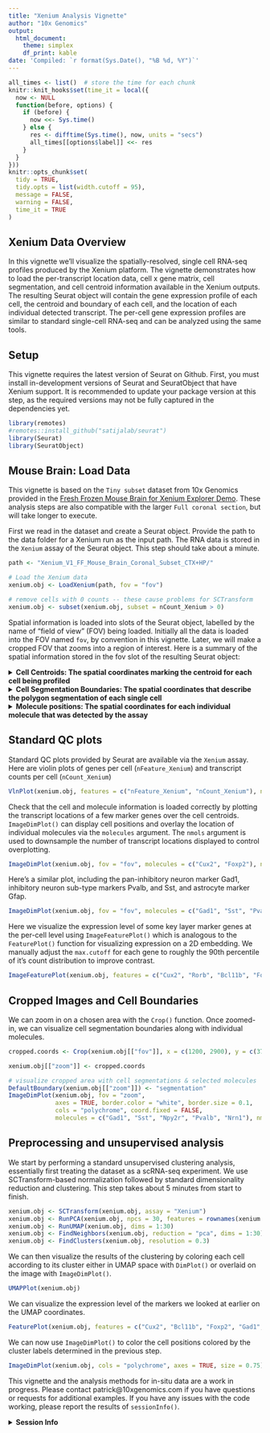 ```yaml
---
title: "Xenium Analysis Vignette"
author: "10x Genomics"
output:
  html_document:
    theme: simplex
    df_print: kable
date: 'Compiled: `r format(Sys.Date(), "%B %d, %Y")`'
---
```


```r
all_times <- list()  # store the time for each chunk
knitr::knit_hooks$set(time_it = local({
  now <- NULL
  function(before, options) {
    if (before) {
      now <<- Sys.time()
    } else {
      res <- difftime(Sys.time(), now, units = "secs")
      all_times[[options$label]] <<- res
    }
  }
}))
knitr::opts_chunk$set(
  tidy = TRUE,
  tidy.opts = list(width.cutoff = 95),
  message = FALSE,
  warning = FALSE,
  time_it = TRUE
)
```

## Xenium Data Overview

In this vignette we'll visualize the spatially-resolved, single cell RNA-seq profiles produced by the Xenium platform. The vignette demonstrates how to load the per-transcript location data, cell x gene matrix, cell segmentation, and cell centroid information available in the Xenium outputs. The resulting Seurat object will contain the gene expression profile of each cell, the centroid and boundary of each cell, and the location of each individual detected transcript. The per-cell gene expression profiles are similar to standard single-cell RNA-seq and can be analyzed using the same tools.

## Setup

This vignette requires the latest version of Seurat on Github. First, you must install in-development versions of Seurat and SeuratObject that have Xenium support. It is recommended to update your package version at this step, as the required versions may not be fully captured in the dependencies yet.
```r
library(remotes)
#remotes::install_github("satijalab/seurat")
library(Seurat)
library(SeuratObject)
```

## Mouse Brain: Load Data

This vignette is based on the `Tiny subset` dataset from 10x Genomics provided in the [Fresh Frozen Mouse Brain for Xenium Explorer Demo](https://www.10xgenomics.com/resources/datasets/fresh-frozen-mouse-brain-for-xenium-explorer-demo-1-standard). These analysis steps are also compatible with the larger `Full coronal section`, but will take longer to execute.

First we read in the dataset and create a Seurat object. Provide the path to the data folder for a Xenium run as the input path. The RNA data is stored in the `Xenium` assay of the Seurat object. This step should take about a minute.

```r
path <- "Xenium_V1_FF_Mouse_Brain_Coronal_Subset_CTX+HP/"

# Load the Xenium data
xenium.obj <- LoadXenium(path, fov = "fov")

# remove cells with 0 counts -- these cause problems for SCTransform
xenium.obj <- subset(xenium.obj, subset = nCount_Xenium > 0)
```
Spatial information is loaded into slots of the Seurat object, labelled by the name of "field of view" (FOV) being loaded. Initially all the data is loaded into the FOV named `fov`, by convention in this vignette. Later, we will make a cropped FOV that zooms into a region of interest. Here is a summary of the spatial information stored in the fov slot of the resulting Seurat object:

<details>
  <summary>**Cell Centroids: The spatial coordinates marking the centroid for each cell being profiled**</summary>

```r
# Get the center position of each centroid. There is one row per cell in this dataframe.
head(GetTissueCoordinates(xenium.obj[["fov"]][["centroids"]]))
```
</details>
<details>
  <summary>**Cell Segmentation Boundaries: The spatial coordinates that describe the polygon segmentation of each single cell**</summary>

```r
# Get the coordinates for each segmentation vertex. Each cell will have a variable number of vertices describing its shape.
head(GetTissueCoordinates(xenium.obj[["fov"]][["segmentation"]]))
```
</details>
<details>
  <summary>**Molecule positions: The spatial coordinates for each individual molecule that was detected by the assay**</summary>

```r
# Fetch molecules positions for Gad1
head(FetchData(xenium.obj[["fov"]][["molecules"]], vars="Gad1"))
```
</details>

## Standard QC plots
Standard QC plots provided by Seurat are available via the `Xenium` assay. Here are violin plots of genes per cell (`nFeature_Xenium`) and transcript counts per cell (`nCount_Xenium`)
```r
VlnPlot(xenium.obj, features = c("nFeature_Xenium", "nCount_Xenium"), ncol = 2, pt.size = 0)
```

Check that the cell and molecule information is loaded correctly by plotting the transcript locations of a few marker genes over the cell centroids. `ImageDimPlot()` can display cell positions and overlay the location of individual molecules via the `molecules` argument. The `nmols` argument is used to downsample the number of transcript locations displayed to control overplotting.

```r
ImageDimPlot(xenium.obj, fov = "fov", molecules = c("Cux2", "Foxp2"), nmols = 20000, mols.cols = c("blue", "green"), axes = TRUE)
```
Here's a similar plot, including the pan-inhibitory neuron marker Gad1, inhibitory neuron sub-type markers Pvalb, and Sst, and astrocyte marker Gfap.
```r
ImageDimPlot(xenium.obj, fov = "fov", molecules = c("Gad1", "Sst", "Pvalb", "Gfap"), nmols = 20000)
```

Here we visualize the expression level of some key layer marker genes at the per-cell level using `ImageFeaturePlot()` which is analogous to the `FeaturePlot()` function for visualizing expression on a 2D embedding. We manually adjust the `max.cutoff` for each gene to roughly the 90th percentile of it's count distribution to improve contrast.

```r
ImageFeaturePlot(xenium.obj, features = c("Cux2", "Rorb", "Bcl11b", "Foxp2"), max.cutoff = c(25, 35, 12, 10), size = 0.75, cols = c("white", "red"))
```

## Cropped Images and Cell Boundaries

We can zoom in on a chosen area with the `Crop()` function. Once zoomed-in, we can visualize cell segmentation boundaries along with individual molecules.
```r
cropped.coords <- Crop(xenium.obj[["fov"]], x = c(1200, 2900), y = c(3750, 4550), coords = "plot")

xenium.obj[["zoom"]] <- cropped.coords

# visualize cropped area with cell segmentations & selected molecules
DefaultBoundary(xenium.obj[["zoom"]]) <- "segmentation"
ImageDimPlot(xenium.obj, fov = "zoom", 
             axes = TRUE, border.color = "white", border.size = 0.1,
             cols = "polychrome", coord.fixed = FALSE,
             molecules = c("Gad1", "Sst", "Npy2r", "Pvalb", "Nrn1"), nmols = 10000)
```

## Preprocessing and unsupervised analysis
We start by performing a standard unsupervised clustering analysis, essentially first treating the dataset as a scRNA-seq experiment. We use SCTransform-based normalization followed by standard dimensionality reduction and clustering. This step takes about 5 minutes from start to finish.

```r
xenium.obj <- SCTransform(xenium.obj, assay = "Xenium")
xenium.obj <- RunPCA(xenium.obj, npcs = 30, features = rownames(xenium.obj))
xenium.obj <- RunUMAP(xenium.obj, dims = 1:30)
xenium.obj <- FindNeighbors(xenium.obj, reduction = "pca", dims = 1:30)
xenium.obj <- FindClusters(xenium.obj, resolution = 0.3)
```

We can then visualize the results of the clustering by coloring each cell according to its cluster either in UMAP space with `DimPlot()` or overlaid on the image with `ImageDimPlot()`.

```r
UMAPPlot(xenium.obj)
```

We can visualize the expression level of the markers we looked at earlier on the UMAP coordinates.
```r
FeaturePlot(xenium.obj, features = c("Cux2", "Bcl11b", "Foxp2", "Gad1", "Sst", "Gfap"))
```

We can now use `ImageDimPlot()` to color the cell positions colored by the cluster labels determined in the previous step.
```r
ImageDimPlot(xenium.obj, cols = "polychrome", axes = TRUE, size = 0.75)
```

This vignette and the analysis methods for in-situ data are a work in progress. Please contact patrick@10xgenomics.com if you have questions or requests for additional examples. If you have any issues with the code working, please report the results of `sessionInfo()`. 

<details>
  <summary>**Session Info**</summary>
```r
sessionInfo()
```
</details>
